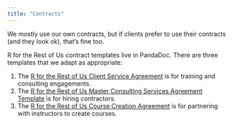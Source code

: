 ```yaml
---
title: "Contracts"
---
```



We mostly use our own contracts, but if clients prefer to use their contracts (and they look ok), that's fine too.

R for the Rest of Us contract templates live in PandaDoc. There are three templates that we adapt as appropriate:

1. The [R for the Rest of Us Client Service Agreement](https://app.pandadoc.com/a/#/templates/dKnzNZCNLWytydj859stoB) is for training and consulting engagements.
2. The [R for the Rest of Us Master Consulting Services Agreement Template](https://app.pandadoc.com/a/#/templates/k8EqrCmJwoQGbiUPUTcDBj) is for hiring contractors.
3. The [R for the Rest of Us Course Creation Agreement](https://app.pandadoc.com/a/#/templates/nCvjHXXYP4gBGYnWe8ov5Y) is for partnering with instructors to create courses.
